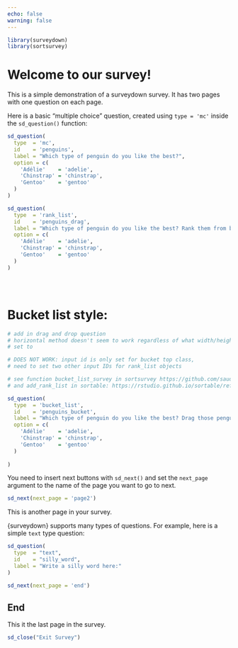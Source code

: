 ```yaml
---
echo: false
warning: false
---
```


```r
library(surveydown)
library(sortsurvey)
```

::: {#welcome .sd-page}

# Welcome to our survey!

This is a simple demonstration of a surveydown survey. It has two pages with one question on each page.

Here is a basic "multiple choice" question, created using `type = 'mc'` inside the `sd_question()` function:

```r
sd_question(
  type  = 'mc',
  id    = 'penguins',
  label = "Which type of penguin do you like the best?",
  option = c(
    'Adélie'    = 'adelie',
    'Chinstrap' = 'chinstrap',
    'Gentoo'    = 'gentoo'
  )
)

sd_question(
  type  = 'rank_list',
  id    = 'penguins_drag',
  label = "Which type of penguin do you like the best? Rank them from best to worst.",
  option = c(
    'Adélie'    = 'adelie',
    'Chinstrap' = 'chinstrap',
    'Gentoo'    = 'gentoo'
  )
)





```

# Bucket list style:

```r

# add in drag and drop question
# horizontal method doesn't seem to work regardless of what width/height is
# set to

# DOES NOT WORK: input id is only set for bucket top class, 
# need to set two other input IDs for rank_list objects

# see function bucket_list_survey in sortsurvey https://github.com/saudiwin/sortable_survey/blob/main/R/bucket_list.R
# and add_rank_list in sortable: https://rstudio.github.io/sortable/reference/add_rank_list.html

sd_question(
  type  = 'bucket_list',
  id    = 'penguins_bucket',
  label = "Which type of penguin do you like the best? Drag those penguins to the second bucket.",
  option = c(
    'Adélie'    = 'adelie',
    'Chinstrap' = 'chinstrap',
    'Gentoo'    = 'gentoo'
  )
    
)


```


You need to insert next buttons with `sd_next()` and set the `next_page` argument to the name of the page you want to go to next.

```r
sd_next(next_page = 'page2')
```

:::

::: {#page2 .sd-page}

This is another page in your survey.

{surveydown} supports many types of questions. For example, here is a simple `text` type question:

```r
sd_question(
  type  = "text",
  id    = "silly_word",
  label = "Write a silly word here:"
)

sd_next(next_page = 'end')
```

:::

::: {#end .sd-page}

## End

This it the last page in the survey.

```r
sd_close("Exit Survey")
```

:::
